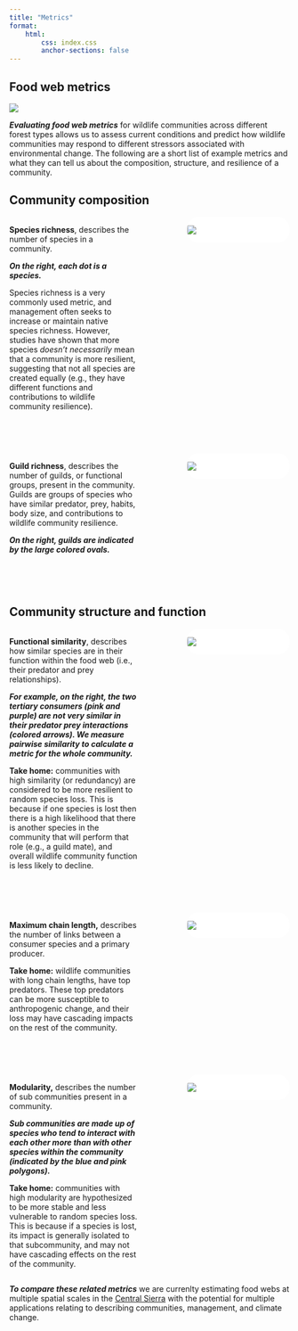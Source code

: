 ```yaml
---
title: "Metrics"
format: 
    html:
        css: index.css
        anchor-sections: false
---
```


```{=html}
<style>
    .imgcap {
        background-color: white;
        border-radius: 20px;
        border: 1px solid white;
        overflow: hidden;
    }
</style>
```
## Food web metrics

![](images/ForestType_Collage.png){fig-align="center"}

***Evaluating food web metrics*** for wildlife communities across different forest types allows us to assess current conditions and predict how wildlife communities may respond to different stressors associated with environmental change. The following are a short list of example metrics and what they can tell us about the composition, structure, and resilience of a community.  

## Community composition

```{=html}
<!-- Three basic metrics include **guild richness**, and **functional** **dissimilarity**, vs **functional similarity**.

::: callout-tip
## Basic metrics

**Guild richness** describes how many different functional groups are present in a wildlife community. This is one way to describe biodiversity and health present in a community.

**Functional dissimilarity** describes the variety of functions present in a wildlife community. Communities with higher functional dissimilarity may support a higher diversity of ecosystem functions that in turn support ecosystem health.

**Functional similarity** (redundancy) describes how species perform similar functions within a wildlife community. Communities with higher functional redundancy are predicted to be more resilient to species loss.
::: -->
```
::: columns
::: {.column width="50%"}
**Species richness**, describes the number of species in a community.

***On the right, each dot is a species.***

Species richness is a very commonly used metric, and management often seeks to increase or maintain native species richness. However, studies have shown that more species *doesn't necessarily* mean that a community is more resilient, suggesting that not all species are created equally (e.g., they have different functions and contributions to wildlife community resilience).
:::

::: {.column width="10%"}
:::

::: {.column width="40%"}
::: imgcap
![](SVG_images/Metric_SpeciesRichness.svg)
:::
:::
:::

<br> <br>

::: columns
::: {.column width="50%"}
**Guild richness**, describes the number of guilds, or functional groups, present in the community. Guilds are groups of species who have similar predator, prey, habits, body size, and contributions to wildlife community resilience.

***On the right, guilds are indicated by the large colored ovals.***
:::

::: {.column width="10%"}
:::

::: {.column width="40%"}
::: imgcap
![](SVG_images/Metric_GuildRichness.svg)
:::
:::
:::

<br> <br>

## Community structure and function

::: columns
::: {.column width="50%"}
**Functional similarity**, describes how similar species are in their function within the food web (i.e., their predator and prey relationships).

***For example, on the right, the two tertiary consumers (pink and purple) are not very similar in their predator prey interactions (colored arrows). We measure pairwise similarity to calculate a metric for the whole community.***

**Take home:** communities with high similarity (or redundancy) are considered to be more resilient to random species loss. This is because if one species is lost then there is a high likelihood that there is another species in the community that will perform that role (e.g., a guild mate), and overall wildlife community function is less likely to decline.
:::

::: {.column width="10%"}
:::

::: {.column width="40%"}
::: imgcap
![](SVG_images/Metrics_Similarity.svg)
:::
:::
:::

<br> <br>

::: columns
::: {.column width="50%"}
**Maximum chain length,** describes the number of links between a consumer species and a primary producer.

**Take home:** wildlife communities with long chain lengths, have top predators. These top predators can be more susceptible to anthropogenic change, and their loss may have cascading impacts on the rest of the community.
:::

::: {.column width="10%"}
:::

::: {.column width="40%"}
::: imgcap
![](SVG_images/Metrics_MCL.svg)
:::
:::
:::

<br> <br>

::: columns
::: {.column width="50%"}
**Modularity,** describes the number of sub communities present in a community.

***Sub communities are made up of species who tend to interact with each other more than with other species within the community (indicated by the blue and pink polygons).***

**Take home:** communities with high modularity are hypothesized to be more stable and less vulnerable to random species loss. This is because if a species is lost, its impact is generally isolated to that subcommunity, and may not have cascading effects on the rest of the community.
:::

::: {.column width="10%"}
:::

::: {.column width="40%"}
::: imgcap
![](SVG_images/Metric_Modularity.svg)
:::
:::
:::

***To compare these related metrics*** we are currenlty estimating food webs at multiple spatial scales in the [Central Sierra](central_sierras.qmd "Central Sierras") with the potential for multiple applications relating to describing communities, management, and climate change.
